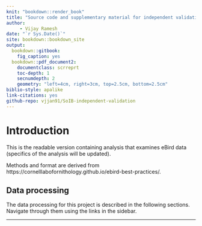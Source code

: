 ```yaml
--- 
knit: "bookdown::render_book"
title: "Source code and supplementary material for independent validation of State of India's birds"
author: 
     - Vijay Ramesh 
date: "`r Sys.Date()`"
site: bookdown::bookdown_site
output: 
  bookdown::gitbook:
    fig_caption: yes
  bookdown::pdf_document2:
    documentclass: scrreprt
    toc-depth: 1
    secnumdepth: 2
    geometry: "left=4cm, right=3cm, top=2.5cm, bottom=2.5cm"
biblio-style: apalike
link-citations: yes
github-repo: vjjan91/SoIB-independent-validation
---
```


# Introduction

This is the readable version containing analysis that examines eBird data (specifics of the analysis will be updated).      

Methods and format are derived from https://cornelllabofornithology.github.io/ebird-best-practices/.

## Data processing

The data processing for this project is described in the following sections. Navigate through them using the links in the sidebar.

---

